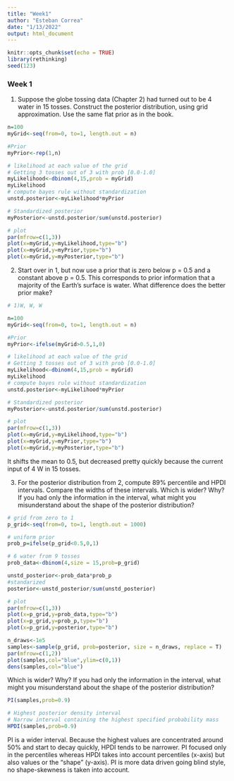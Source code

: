 ```yaml
---
title: "Week1"
author: "Esteban Correa"
date: "1/13/2022"
output: html_document
---
```


```r
knitr::opts_chunk$set(echo = TRUE)
library(rethinking)
seed(123)
```

### Week 1

1. Suppose the globe tossing data (Chapter 2) had turned out to be 4 water
in 15 tosses. Construct the posterior distribution, using grid approximation.
Use the same flat prior as in the book.

```r
n=100
myGrid<-seq(from=0, to=1, length.out = n)

#Prior
myPrior<-rep(1,n)

# likelihood at each value of the grid
# Getting 3 tosses out of 3 with prob [0.0-1.0]
myLikelihood<-dbinom(4,15,prob = myGrid)
myLikelihood
# compute bayes rule without standardization
unstd.posterior<-myLikelihood*myPrior

# Standardized posterior
myPosterior<-unstd.posterior/sum(unstd.posterior)

# plot
par(mfrow=c(1,3))
plot(x=myGrid,y=myLikelihood,type="b")
plot(x=myGrid,y=myPrior,type="b")
plot(x=myGrid,y=myPosterior,type="b")
```


2. Start over in 1, but now use a prior that is zero below p = 0.5 and a constant above p = 0.5. This corresponds to prior information that a majority of the Earth’s surface is water. What difference does the better prior make?

```r
# 1)W, W, W

n=100
myGrid<-seq(from=0, to=1, length.out = n)

#Prior
myPrior<-ifelse(myGrid>0.5,1,0)

# likelihood at each value of the grid
# Getting 3 tosses out of 3 with prob [0.0-1.0]
myLikelihood<-dbinom(4,15,prob = myGrid)
myLikelihood
# compute bayes rule without standardization
unstd.posterior<-myLikelihood*myPrior

# Standardized posterior
myPosterior<-unstd.posterior/sum(unstd.posterior)

# plot
par(mfrow=c(1,3))
plot(x=myGrid,y=myLikelihood,type="b")
plot(x=myGrid,y=myPrior,type="b")
plot(x=myGrid,y=myPosterior,type="b")

```

It shifts the mean to 0.5, but decreased pretty quickly because the current input of 4 W in 15 tosses.

3. For the posterior distribution from 2, compute 89% percentile and HPDI intervals. Compare the widths of these intervals. Which is wider? Why? If you had only the information in the interval, what might you misunderstand about the shape of the posterior distribution?

```r
# grid from zero to 1
p_grid<-seq(from=0, to=1, length.out = 1000)

# uniform prior
prob_p=ifelse(p_grid<0.5,0,1)

# 6 water from 9 tosses
prob_data<-dbinom(4,size = 15,prob=p_grid)

unstd_posterior<-prob_data*prob_p
#standarized
posterior<-unstd_posterior/sum(unstd_posterior)

# plot
par(mfrow=c(1,3))
plot(x=p_grid,y=prob_data,type="b")
plot(x=p_grid,y=prob_p,type="b")
plot(x=p_grid,y=posterior,type="b")

n_draws<-1e5
samples<-sample(p_grid, prob=posterior, size = n_draws, replace = T)
par(mfrow=c(1,2))
plot(samples,col="blue",ylim=c(0,1))
dens(samples,col="blue")

```

Which is wider? Why? If you had only the information in the interval, what might you misunderstand about the shape of the posterior distribution?

```r
PI(samples,prob=0.9)

# Highest posterior density interval
# Narrow interval containing the highest specified probability mass
HPDI(samples,prob=0.9)
```

PI is a wider interval. Because the highest values are concentrated around 50% and start to decay quickly, HPDI tends to be narrower. PI focused only in the percentiles whereas HPDI takes into account percentiles (x-axis) but also values or the "shape" (y-axis). PI is more data driven going blind style, no shape-skewness is taken into account.